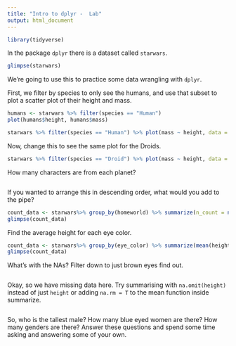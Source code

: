 ```yaml
---
title: "Intro to dplyr -  Lab"
output: html_document
---
```

```r
library(tidyverse)
```

In the package `dplyr` there is a dataset called `starwars`. 

```r
glimpse(starwars)
```


We're going to use this to practice some data wrangling with `dplyr`. 

First, we filter by species to only see the humans, and use that subset to plot a scatter plot of their height and mass.  

```r
humans <- starwars %>% filter(species == "Human")
plot(humans$height, humans$mass)

starwars %>% filter(species == "Human") %>% plot(mass ~ height, data = .)

```

Now, change this to see the same plot for the Droids. 

```r
starwars %>% filter(species == "Droid") %>% plot(mass ~ height, data = .)

```


How many characters are from each planet?

```r

```

If you wanted to arrange this in descending order, what would you add to the pipe? 

```r
count_data <- starwars%>% group_by(homeworld) %>% summarize(n_count = n()) %>% arrange(desc(n_count))
glimpse(count_data)
```

Find the average height for each eye color.

```r
count_data <- starwars%>% group_by(eye_color) %>% summarize(mean(height))
glimpse(count_data)

```

What's with the NAs? Filter down to just brown eyes find out. 


```r

```

Okay, so we have missing data here. Try summarising with `na.omit(height)` instead of just `height` or adding `na.rm = T` to the mean function inside summarize. 


```r


```

So, who is the tallest male? How many blue eyed women are there? How many genders are there? Answer these questions and spend some time asking and answering some of your own. 


```r

```



